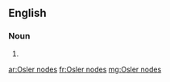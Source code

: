 ==English==
===Noun===
{{head|en|plural|head=[[w:Osler|Osler]] [[nodes]]}}

# {{plural of|Osler node|lang=en}}

[[ar:Osler nodes]]
[[fr:Osler nodes]]
[[mg:Osler nodes]]